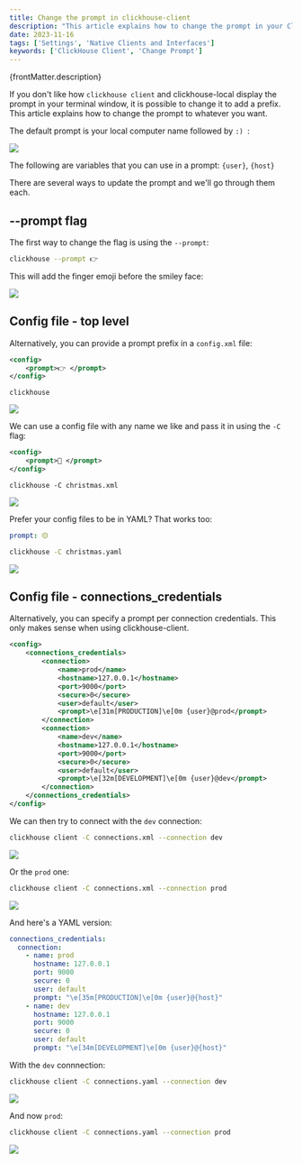 ```yaml
---
title: Change the prompt in clickhouse-client
description: "This article explains how to change the prompt in your Clickhouse client and clickhouse-local terminal window from :) to a prefix followed by :)"
date: 2023-11-16
tags: ['Settings', 'Native Clients and Interfaces']
keywords: ['ClickHouse Client', 'Change Prompt']
---
```


{frontMatter.description}


If you don't like how `clickhouse client` and clickhouse-local display the prompt in your terminal window, it is possible to change it to add a prefix.
This article explains how to change the prompt to whatever you want.

The default prompt is your local computer name followed by `:) `:

![](./images/change-the-prompt-in-clickhouse-client/0_prompt.png) 

The following are variables that you can use in a prompt: `{user}`, `{host}`

There are several ways to update the prompt and we'll go through them each.


## --prompt flag

The first way to change the flag is using the `--prompt`:

```bash
clickhouse --prompt 👉
```

This will add the finger emoji before the smiley face:

![](./images/change-the-prompt-in-clickhouse-client/1_prompt.png)

## Config file - top level

Alternatively, you can provide a prompt prefix in a `config.xml` file:

```xml
<config>
    <prompt>👉 </prompt>
</config>
```

```
clickhouse
```


![](./images/change-the-prompt-in-clickhouse-client/2_prompt.png)

We can use a config file with any name we like and pass it in using the `-C` flag:

```xml
<config>
    <prompt>🎄 </prompt>
</config>
```


```
clickhouse -C christmas.xml
```

![](./images/change-the-prompt-in-clickhouse-client/3_prompt.png)

Prefer your config files to be in YAML?
That works too:

```yaml
prompt: 🟡
```


```bash
clickhouse -C christmas.yaml
```

![](./images/change-the-prompt-in-clickhouse-client/4_prompt.png)

## Config file - connections_credentials

Alternatively, you can specify a prompt per connection credentials.
This only makes sense when using clickhouse-client.

```xml
<config>
    <connections_credentials>
        <connection>
            <name>prod</name>
            <hostname>127.0.0.1</hostname>
            <port>9000</port>
            <secure>0</secure>
            <user>default</user>
            <prompt>\e[31m[PRODUCTION]\e[0m {user}@prod</prompt>
        </connection>
        <connection>
            <name>dev</name>
            <hostname>127.0.0.1</hostname>
            <port>9000</port>
            <secure>0</secure>
            <user>default</user>
            <prompt>\e[32m[DEVELOPMENT]\e[0m {user}@dev</prompt>
        </connection>
    </connections_credentials>
</config>
```

We can then try to connect with the `dev` connection:

```bash
clickhouse client -C connections.xml --connection dev
```

![](./images/change-the-prompt-in-clickhouse-client/5_prompt.png)

Or the `prod` one:

```bash
clickhouse client -C connections.xml --connection prod
```

![](./images/change-the-prompt-in-clickhouse-client/6_prompt.png)

And here's a YAML version:

```yaml
connections_credentials:
  connection:
    - name: prod
      hostname: 127.0.0.1
      port: 9000
      secure: 0
      user: default
      prompt: "\e[35m[PRODUCTION]\e[0m {user}@{host}"
    - name: dev
      hostname: 127.0.0.1
      port: 9000
      secure: 0
      user: default
      prompt: "\e[34m[DEVELOPMENT]\e[0m {user}@{host}"
```

With the `dev` connnection:

```bash
clickhouse client -C connections.yaml --connection dev
```

![](./images/change-the-prompt-in-clickhouse-client/7_prompt.png)

And now `prod`:

```bash
clickhouse client -C connections.yaml --connection prod
```

![](./images/change-the-prompt-in-clickhouse-client/8_prompt.png)